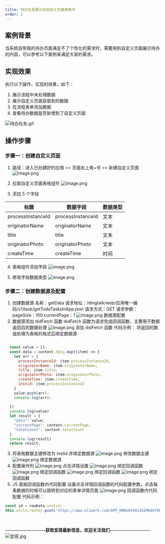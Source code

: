 ```yaml
---
title: 待办任务展示在自定义页面表格中
order: 2
---
```

##  案例背景
当系统自带我的待办页面满足不了个性化的需求时，需要用到自定义页面展示待办的内容，可以参考以下案例来满足大家的需求。

## 实现效果
执行以下操作，实现的效果，如下：
1. 展示流程中未处理数据
2. 展示自定义页面获取到的数据
3. 在流程表单添加数据
4. 查看待办数据是否新增到了自定义页面

![待办任务.gif](https://img.alicdn.com/imgextra/i1/O1CN01n2decO1v45s12V8zk_!!6000000006118-1-tps-1888-835.gif)

## 操作步骤
### 步骤一：创建自定义页面

1. 路径：进入已创建好的应用 >> 页面左上角+号 >> 新建自定义页面
![image.png](https://img.alicdn.com/imgextra/i4/O1CN01rothag1mriEuxAc5m_!!6000000005008-2-tps-1910-895.png)

2. 拉取自定义页面表格组件
![image.png](https://img.alicdn.com/imgextra/i4/O1CN01VRUgJh1GkmXZGKrM6_!!6000000000661-2-tps-1915-901.png)


3. 添加 5 个字段

| **标题** | **数据字段** | **数据类型** |
| --- | --- | --- |
| processInstanceId | processInstanceId | 文本 |
| originatorName | originatorName | 文本 |
| title | title | 文本 |
| originatorPhoto | originatorPhoto | 文本 |
| createTime | createTime | 时间 |

4. 表格组件添加字段
![image.png](https://img.alicdn.com/imgextra/i3/O1CN01inhvgg1xdw67dkVEx_!!6000000006467-2-tps-1918-905.png)

5. 修改字段数据类型
![image.png](https://img.alicdn.com/imgextra/i2/O1CN01OLTzIh1znfkSgzipD_!!6000000006759-2-tps-1912-906.png)

### 步骤二：创建数据源及配置
1. 创建数据源
名称：getData
请求地址：/dingtalk/web/应用唯一编码/v1/task/getTodoTasksInApp.json
请求方式：GET
请求参数：
pageSize：100
currentPage：1
![image.png](https://img.alicdn.com/imgextra/i2/O1CN01cHTQ8z28hZ0WZvZ5M_!!6000000007964-2-tps-1919-897.png)
数据源配置
2. 数据源添加 didFetch 函数
didFetch 函数为请求完成回调函数，主要用于数据返回后的数据处理
![image.png](https://img.alicdn.com/imgextra/i3/O1CN01rTlUbl1iiJeQtfd7B_!!6000000004446-2-tps-1918-899.png)
添加 didFetch 函数
代码示例：
将返回的数组处理为表格的格式后绑定数据源
```javascript

  const value = [];
  const data = content.data.map((item) => {
    let arr = {
      processInstanceId: item.processInstanceId,
      originatorName: item.originatorName,
      title: item.title,
      originatorPhoto: item.originatorPhoto,
      createTime: item.createTime,
      instid: item.processInstanceId
    }
    value.push(arr);
    console.log(arr);
   
  })
  console.log(value)
  let result = {
    "data": value,
    "currentPage": content.currentPage,
    "totalCount": content.totalCount
  }
  console.log(result)
  return result;
```
3. 将表格数据主键修改为 instid 并绑定数据源
![image.png](https://img.alicdn.com/imgextra/i2/O1CN01j4hwxu1NPtn4HENt1_!!6000000001563-2-tps-1918-896.png)
修改数据主键
![image.png](https://img.alicdn.com/imgextra/i1/O1CN017ISchm1VSf6XEkDsd_!!6000000002652-2-tps-1918-900.png)
绑定数据源
4. 配置操作列
![image.png](https://img.alicdn.com/imgextra/i1/O1CN01AVqNQ01f2EPOfH61K_!!6000000003948-2-tps-1916-898.png)
点击详情设置
![image.png](https://img.alicdn.com/imgextra/i2/O1CN01HLsvN82511N2dMsD8_!!6000000007465-2-tps-1916-899.png)
绑定回调函数
![image.png](https://img.alicdn.com/imgextra/i1/O1CN01Deqek91TI0f32nuOd_!!6000000002358-2-tps-1918-907.png)
绑定回调函数
![image.png](https://img.alicdn.com/imgextra/i4/O1CN01RnCSMf1IxixpPK9aE_!!6000000000960-2-tps-1918-907.png)
绑定回调函数
![image.png](https://img.alicdn.com/imgextra/i2/O1CN010fGYph1dD6a2svfRu_!!6000000003701-2-tps-1918-903.png)
绑定回调函数
5. JS 面板回调函数内代码配置
设置点击详情回调函数的代码配置参数，点击每条数据的时候可以跳转到对应的表单详情页面
![image.png](https://img.alicdn.com/imgextra/i1/O1CN01BzwP141Mkg96T6PuF_!!6000000001473-2-tps-1917-897.png)
回调函数内代码配置
代码示例：
```javascript
const id = rowData.instid;
this.utils.router.push('https://www.aliwork.com/APP_NNRU03VA136ZM6867ONP/processDetail', { formInstId: id }, true, true)
```

**​**

**--------------------获取宜搭最新信息，欢迎关注我们--------------------**
![宜搭.jpg](https://img.alicdn.com/imgextra/i2/O1CN01TASR4F29PX1xGP6V1_!!6000000008060-0-tps-1800-1012.jpg)




